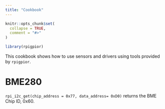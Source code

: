```yaml
---
title: "Cookbook"
---
```


```r
knitr::opts_chunk$set(
  collapse = TRUE,
  comment = "#>"
)
```

```r
library(rpigpior)
```

This cookbook shows how to use sensors and drivers using tools provided by `rpigpior`.

# BME280

`rpi_i2c_get(chip_address = 0x77, data_address= 0xD0)` returns the BME Chip ID, 0x60.
